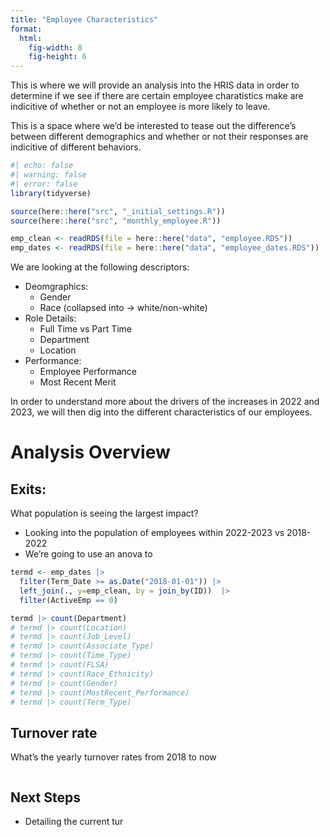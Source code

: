 ```yaml
---
title: "Employee Characteristics"
format:
  html:
    fig-width: 8
    fig-height: 6
---
```


This is where we will provide an analysis into the HRIS data in order to determine if we see if there are certain employee charatistics make are indicitive of whether or not an employee is more likely to leave.

This is a space where we'd be interested to tease out the difference's between different demographics and whether or not their responses are indicitive of different behaviors.

```r
#| echo: false
#| warning: false
#| error: false
library(tidyverse)

source(here::here("src", "_initial_settings.R"))
source(here::here("src", "monthly_employee.R"))

emp_clean <- readRDS(file = here::here("data", "employee.RDS"))
emp_dates <- readRDS(file = here::here("data", "employee_dates.RDS"))
```

We are looking at the following descriptors: 

* Deomgraphics: 
  * Gender
  * Race (collapsed into -> white/non-white)
* Role Details:
  * Full Time vs Part Time
  * Department
  * Location
* Performance: 
  * Employee Performance
  * Most Recent Merit

  
In order to understand more about the drivers of the increases in 2022 and 2023, we will then dig into the different characteristics of our employees. 

# Analysis Overview

::: panel-tabset
## Exits:

What population is seeing the largest impact?

* Looking into the population of employees within 2022-2023 vs 2018-2022
* We're going to use an anova to 

```r
termd <- emp_dates |> 
  filter(Term_Date >= as.Date("2018-01-01")) |> 
  left_join(., y=emp_clean, by = join_by(ID))  |> 
  filter(ActiveEmp == 0) 

termd |> count(Department)
# termd |> count(Location)
# termd |> count(Job_Level)
# termd |> count(Associate_Type)
# termd |> count(Time_Type)
# termd |> count(FLSA)
# termd |> count(Race_Ethnicity)
# termd |> count(Gender)
# termd |> count(MostRecent_Performance)
# termd |> count(Term_Type)

```


## Turnover rate

What's the yearly turnover rates from 2018 to now

```r

```

## Next Steps

-   Detailing the current tur

:::